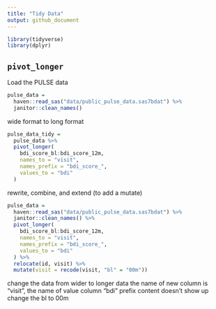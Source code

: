 ```yaml
---
title: "Tidy Data"
output: github_document
---
```


```r
library(tidyverse)
library(dplyr)
```


## `pivot_longer`

Load the PULSE data

```r
pulse_data = 
  haven::read_sas("data/public_pulse_data.sas7bdat") %>% 
  janitor::clean_names()
```

wide format to long format

```r
pulse_data_tidy = 
  pulse_data %>% 
  pivot_longer(
    bdi_score_bl:bdi_score_12m,
    names_to = "visit",
    names_prefix = "bdi_score_",
    values_to = "bdi"
  )
```



rewrite, combine, and extend (to add a mutate)
```r
pulse_data = 
  haven::read_sas("data/public_pulse_data.sas7bdat") %>% 
  janitor::clean_names() %>% 
  pivot_longer(
    bdi_score_bl:bdi_score_12m,
    names_to = "visit",
    names_prefix = "bdi_score_",
    values_to = "bdi"
  ) %>% 
  relocate(id, visit) %>% 
  mutate(visit = recode(visit, "bl" = "00m"))
```
change the data from wider to longer data
the name of new column is "visit", the name of value column "bdi"
prefix content doesn't show up
change the bl to 00m





